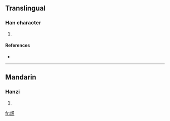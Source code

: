 ==Translingual==

===Han character===
{{Han char|rn=86|rad=火|as=16|sn=20|four=|canj=火廿人火 (FTOF)}}

# {{defn|Han|sort=火16}}

====References====
* {{Han ref|kx=0686.340|dkj=19569|dj=1099.190|hdz=32246.160|uh=7211|ud=29201}}

----

==Mandarin==

===Hanzi===
{{cmn-hanzi|pin=[[jué]] ([[jue2]])|wg=chüeh<sup>2</sup>}}

# {{defn|Mandarin}}

[[fr:爑]]